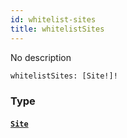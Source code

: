 ```yaml
---
id: whitelist-sites
title: whitelistSites
---
```



No description

```graphql
whitelistSites: [Site!]!
```


### Type

#### [`Site`](../../references/objects/site) 






